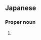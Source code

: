 ==Japanese==
{{ja-kanjitab|に|とう}}

===Proper noun===
{{ja-pos|にとう|proper}}

# {{surname|lang=ja|sort=にとう}}